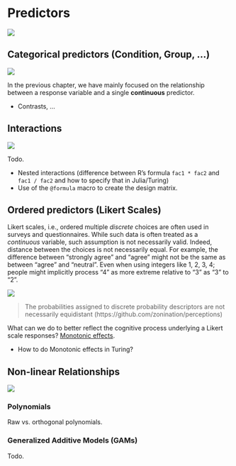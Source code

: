 # Predictors

![](https://img.shields.io/badge/status-not_started-red)

## Categorical predictors (Condition, Group, ...)

![](https://img.shields.io/badge/status-good_for_contributing-blue)

In the previous chapter, we have mainly focused on the relationship between a response variable and a single **continuous** predictor.

- Contrasts, ...

## Interactions

![](https://img.shields.io/badge/status-good_for_contributing-blue)

Todo. 

- Nested interactions (difference between R's formula `fac1 * fac2` and `fac1 / fac2` and how to specify that in Julia/Turing)
- Use of the `@formula` macro to create the design matrix.

## Ordered predictors (Likert Scales)

Likert scales, i.e., ordered multiple *discrete* choices are often used in surveys and questionnaires. While such data is often treated as a *continuous* variable, such assumption is not necessarily valid. Indeed, distance between the choices is not necessarily equal. For example, the difference between "strongly agree" and "agree" might not be the same as between "agree" and "neutral". Even when using integers like 1, 2, 3, 4; people might implicitly process "4" as more extreme relative to "3" as "3" to "2".

![](media/probability_perception.png)

> The probabilities assigned to discrete probability descriptors are not necessarily equidistant (https://github.com/zonination/perceptions)

What can we do to better reflect the cognitive process underlying a Likert scale responses? [Monotonic effects](https://cran.r-project.org/web/packages/brms/vignettes/brms_monotonic.html).

- How to do Monotonic effects in Turing?

## Non-linear Relationships

![](https://img.shields.io/badge/status-good_for_contributing-blue)

### Polynomials 

Raw vs. orthogonal polynomials.

### Generalized Additive Models (GAMs)

Todo. 
